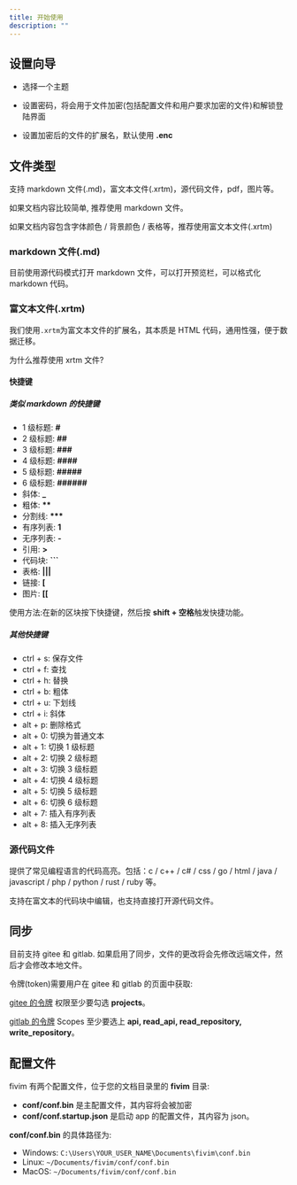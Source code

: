 ```yaml
---
title: 开始使用
description: ""
---
```



## 设置向导

- 选择一个主题

- 设置密码，将会用于文件加密(包括配置文件和用户要求加密的文件)和解锁登陆界面

- 设置加密后的文件的扩展名，默认使用 **.enc**

## 文件类型

支持 markdown 文件(.md)，富文本文件(.xrtm)，源代码文件，pdf，图片等。

如果文档内容比较简单, 推荐使用 markdown 文件。

如果文档内容包含字体颜色 / 背景颜色 / 表格等，推荐使用富文本文件(.xrtm)

### markdown 文件(.md)

目前使用源代码模式打开 markdown 文件，可以打开预览栏，可以格式化 markdown 代码。

### 富文本文件(.xrtm)

我们使用`.xrtm`为富文本文件的扩展名，其本质是 HTML 代码，通用性强，便于数据迁移。

<Link link="/zh-cn/faq/faq/#%E4%B8%BA%E4%BB%80%E4%B9%88%E6%8E%A8%E8%8D%90%E4%BD%BF%E7%94%A8-xrtm-%E6%96%87%E4%BB%B6">
  为什么推荐使用 xrtm 文件?
</Link>

#### 快捷键

##### 类似 markdown 的快捷键

- 1 级标题: **#**
- 2 级标题: **##**
- 3 级标题: **###**
- 4 级标题: **####**
- 5 级标题: **#####**
- 6 级标题: **######**
- 斜体: **\_**
- 粗体: **\*\***
- 分割线: **\*\*\***
- 有序列表: **1**
- 无序列表: **-**
- 引用: **>**
- 代码块: **```**
- 表格: **|||**
- 链接: **[**
- 图片: **[[**

使用方法:在新的区块按下快捷键，然后按 **shift + 空格**触发快捷功能。

##### 其他快捷键

- ctrl + s: 保存文件
- ctrl + f: 查找
- ctrl + h: 替换
- ctrl + b: 粗体
- ctrl + u: 下划线
- ctrl + i: 斜体
- alt + p: 删除格式
- alt + 0: 切换为普通文本
- alt + 1: 切换 1 级标题
- alt + 2: 切换 2 级标题
- alt + 3: 切换 3 级标题
- alt + 4: 切换 4 级标题
- alt + 5: 切换 5 级标题
- alt + 6: 切换 6 级标题
- alt + 7: 插入有序列表
- alt + 8: 插入无序列表

### 源代码文件

提供了常见编程语言的代码高亮。包括：c / c++ / c# / css / go / html / java / javascript / php / python / rust / ruby 等。

支持在富文本的代码块中编辑，也支持直接打开源代码文件。

## 同步

目前支持 gitee 和 gitlab. 如果启用了同步，文件的更改将会先修改远端文件，然后才会修改本地文件。

令牌(token)需要用户在 gitee 和 gitlab 的页面中获取:

[gitee 的令牌](https://gitee.com/profile/personal_access_tokens/new) 权限至少要勾选 **projects**。

[gitlab 的令牌](https://gitlab.com/-/user_settings/personal_access_tokens) Scopes 至少要选上 **api, read_api, read_repository, write_repository**。

## 配置文件

fivim 有两个配置文件，位于您的文档目录里的 **fivim** 目录:

- **conf/conf.bin** 是主配置文件，其内容将会被加密
- **conf/conf.startup.json** 是启动 app 的配置文件，其内容为 json。

**conf/conf.bin** 的具体路径为:

- Windows: `C:\Users\YOUR_USER_NAME\Documents\fivim\conf.bin`
- Linux: `~/Documents/fivim/conf/conf.bin`
- MacOS: `~/Documents/fivim/conf/conf.bin`
